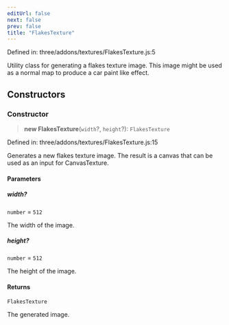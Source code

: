 ```yaml
---
editUrl: false
next: false
prev: false
title: "FlakesTexture"
---
```


Defined in: three/addons/textures/FlakesTexture.js:5

Utility class for generating a flakes texture image. This image might be used
as a normal map to produce a car paint like effect.

## Constructors

### Constructor

> **new FlakesTexture**(`width`?, `height`?): `FlakesTexture`

Defined in: three/addons/textures/FlakesTexture.js:15

Generates a new flakes texture image. The result is a canvas
that can be used as an input for CanvasTexture.

#### Parameters

##### width?

`number` = `512`

The width of the image.

##### height?

`number` = `512`

The height of the image.

#### Returns

`FlakesTexture`

The generated image.
